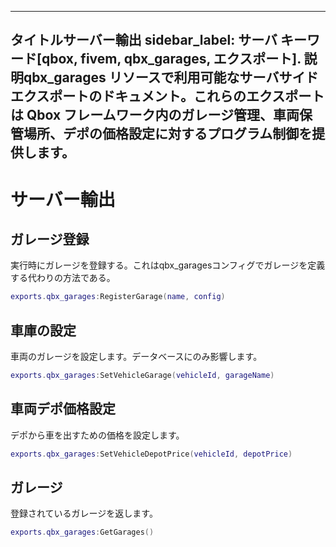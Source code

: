 ***

タイトルサーバー輸出
sidebar\_label: サーバ
キーワード\[qbox, fivem, qbx\_garages, エクスポート].
説明qbx\_garages リソースで利用可能なサーバサイドエクスポートのドキュメント。これらのエクスポートは Qbox フレームワーク内のガレージ管理、車両保管場所、デポの価格設定に対するプログラム制御を提供します。
--------------------------------------------------------------------------------------------------------------

# サーバー輸出

## ガレージ登録

実行時にガレージを登録する。これはqbx\_garagesコンフィグでガレージを定義する代わりの方法である。

```lua
exports.qbx_garages:RegisterGarage(name, config)
```

## 車庫の設定

車両のガレージを設定します。データベースにのみ影響します。

```lua
exports.qbx_garages:SetVehicleGarage(vehicleId, garageName)
```

## 車両デポ価格設定

デポから車を出すための価格を設定します。

```lua
exports.qbx_garages:SetVehicleDepotPrice(vehicleId, depotPrice)
```

## ガレージ

登録されているガレージを返します。

```lua
exports.qbx_garages:GetGarages()
```
